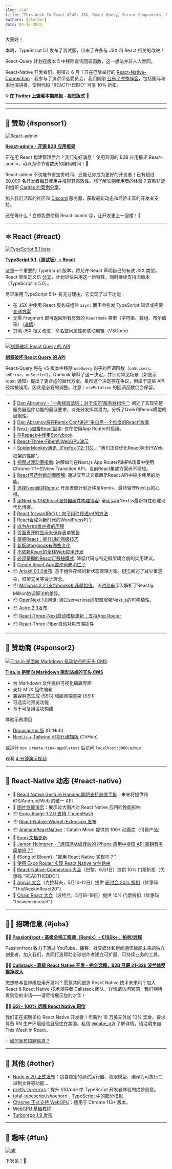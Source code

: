 ```yaml
---
slug: /142
title: "This Week In React #142: JSX, React-Query, Server Components, Next.js, Million, OpenNext, Ariakit, Expo-Image, React-Three-Fiber, TS 5.1, Node.js 20, WebGPU..."
authors: [slorber]
date: 04-18-2023
---
```


大家好！

本周，TypeScript 5.1 发布了测试版，带来了许多与 JSX 和 React 相关的改进！

React-Query 计划在版本 5 中移除查询回调函数，这一想法并非人人赞同。

React-Native 开发者们，别错过 6 月 1 日在巴黎举行的 [React-Native-Connection](https://reactnativeconnection.io/)！我参与了演讲评选委员会，我们刚刚 [公布了完整阵容](https://twitter.com/sebastienlorber/status/1648269027318411264)，包括国际和本地演讲者。使用代码 "REACTHEBDO" 可享 10% 折扣。

<!-- truncate -->

**💡 [在 Twitter 上查看本期简报](https://slo.im/thread) - 视觉版式 🎨**

---


<Support />

---

## 💸 赞助 {#sponsor1}

[![React-admin](/emails/issues/141/react_admin.png)](https://marmelab.com/react-admin/?utm_source=newsletter&utm_term=this-week-in-react)

**[React-admin - 开源 B2B 应用框架](https://marmelab.com/react-admin/?utm_source=newsletter&utm_term=this-week-in-react)**

正在用 React 构建管理后台？我们有好消息！使用开源的 B2B 应用框架 React-admin，可以为你节省数天的编码时间！🤩

React-admin 不仅能节省宝贵时间，还能让你成为更好的开发者！已有超过 20,000 名开发者每日使用并推崇其高效性。想了解长期使用者的体验？查看非营利组织 [Caritas 的案例分享](https://marmelab.com/blog/2022/07/07/react-admin-caritas.html)。

加入我们活跃的社区和 [Discord](https://discord.com/invite/jR3D6SdQ) 服务器，获取最新动态和经验丰富的开发者支持。

还在等什么？立即免费使用 React-admin 😉，让开发更上一层楼！🚀

---

## ⚛️ React {#react}

[![TypeScript 5.1 beta](/emails/issues/142/ts5.1.jpg)](https://devblogs.microsoft.com/typescript/announcing-typescript-5-1-beta/)

**[TypeScript 5.1（测试版）+ React](https://devblogs.microsoft.com/typescript/announcing-typescript-5-1-beta/)**

这是一个重要的 TypeScript 版本，将允许 React 声明自己的有效 JSX 类型。React 类型定义已 [分叉](https://github.com/DefinitelyTyped/DefinitelyTyped/pull/65126)，计划尽快采用这一新特性，同时继续支持旧版本（TypeScript ≤ 5.0）。

尽早采用 TypeScript 5.1+ 有充分理由，它实现了以下功能：

- 在 JSX 中使用 React 服务端组件 `async` 而不会引发 TypeScript 错误或需要 [变通方案](https://gist.github.com/cramforce/b5e3f0b103f841d2e5e429b1d5ac4ded)
- 无需 Fragment 即可返回所有有效的 `ReactNode` 类型（字符串、数组、布尔值等）（[详情](https://twitter.com/sebastienlorber/status/1648619398259769344)）
- 其他 JSX 相关改进：命名空间属性和联动编辑（VSCode）

---

[![刻意破坏 React Query 的 API](/emails/issues/142/rq.jpg)](https://tkdodo.eu/blog/breaking-react-querys-api-on-purpose)

**[刻意破坏 React Query 的 API](https://tkdodo.eu/blog/breaking-react-querys-api-on-purpose)**

React-Query 将在 v5 版本中移除 `useQuery` 钩子的回调函数（`onSuccess`、`onError`、`onSettled`）。Dominik 解释了这一决定，并针对常见场景（如显示 toast 通知）提出了更合适的替代方案。虽然这个决定存在争议，但由于这些 API 经常被误用，因此是必要的调整。注意：`useMutation` 的回调函数仍会保留。

---

- 🧵 [Dan Abramov - "一条经验法则：对于任何'服务器组件'"](https://twitter.com/dan_abramov/status/1647203329854799872): 阐述了实现完整服务器组件功能的最低要求，以充分发挥其潜力。分析了Qwik和Remix模型的局限性。
- 👀 [Dan Abramov将在Remix Conf讲述"来自另一个维度的React"故事](https://twitter.com/remix_run/status/1646177445454950400)
- 👀 [Next.js自带React副本](https://twitter.com/devongovett/status/1647728887927906304): 仅在使用App Router时启用。
- 👀 [在Rspack中使用Storybook](https://twitter.com/rspack_dev/status/1646164228598792196)
- 👀 [React-Three-Fiber的WebGPU演示](https://twitter.com/CantBeFaraz/status/1647811509014216710)
- ⚡ [SpiderMonkey通讯（Firefox 112-113）](https://spidermonkey.dev/blog/2023/04/14/newsletter-firefox-112-113.html): "我们正在优化React等流行Web框架的性能"。
- 📜 [视图过渡动画指南](https://www.patterns.dev/posts/view-transitions): 讲解如何在Next.js App Router和MPA场景中使用Chrome 111+的View Transition API。当前React集成方案尚不理想。
- 📜 [React可选参数动画图解](https://julesblom.com/writing/react-optional-parameters): 通过交互式文章展示React API中较少使用的功能。
- 📜 [选择Next而非Remix](https://bradgarropy.com/blog/next-over-remix): 开发者原计划迁移至Remix，最终留守Next.js的心得。
- 📜 [用Next.js 13和React服务器组件构建博客](https://maxleiter.com/blog/build-a-blog-with-nextjs-13): 全面运用Next.js最新特性创建现代化博客。
- 📜 [React forwardRef()：向子组件传递ref的方法](https://dmitripavlutin.com/react-forwardref/)
- 📜 [React会成为新时代的WordPress吗？](https://www.seancdavis.com/posts/is-react-the-new-wordpress/)
- 📜 [成为Astro维护者的历程](https://www.elian.codes/blog/23-04-12-becoming-an-astro-maintainer/)
- 📜 [页面离开时显示未保存表单警告](https://claritydev.net/blog/display-warning-for-unsaved-form-data-on-page-exit)
- 📜 [掌握React：提升UI的高级技巧](https://blog.bitsrc.io/mastering-react-techniques-to-take-your-ui-to-the-next-level-a5002173904f)
- 📜 [新版Storybook有哪些变化](https://www.mariasimo.codes/storybook-7-new-release)
- 📜 [不依赖React的全栈Web应用开发](https://remotesynthesis.com/blog/full-stack-without-react/)
- 🎥 [必须掌握的React可移植模式](https://www.youtube.com/watch?v=yi8UCnXPu8U): 降低代码与特定框架耦合度的实用建议。
- 🎥 [Create React App或许尚未消亡？](https://www.youtube.com/watch?v=A2kWoKnpy1U)
- 📦 [Ariakit 0.1.0发布](https://github.com/ariakit/ariakit/releases/tag/%40ariakit%2Freact%400.1.0): 基于组件存储的新状态管理方案。[RFC](https://github.com/ariakit/ariakit/issues/1875)阐述了减少重渲染、框架无关等设计理念。
- 📦 [Million.js 2.2.1支持hooks和非原始值](https://twitter.com/aidenybai/status/1646238355427041285)。该[讨论串](https://twitter.com/aidenybai/status/1647005716350406656)深入解析了React与Million协调算法的差异。
- 📦 [OpenNext 1.0问世](https://github.com/serverless-stack/open-next/releases/tag/v1.0.0): 通过serverless适配器增强Next.js的可移植性。
- 📦 [Astro 2.3发布](https://twitter.com/astrodotbuild/status/1646593124997779465)
- 📦 [React-Three-Next启动模板更新：支持App Router](https://twitter.com/onirenaud/status/1646139899291254786)
- 📦 [React-Three-Fiber自动对焦景深插件](https://github.com/ektogamat/AutoFocusDOF)

<SubscribeFormEmbed />

---

## 💸 赞助商 {#sponsor2}

[![Tina.io 是面向 Markdown 驱动站点的无头 CMS](/emails/issues/140/tinacms.jpg)](https://tina.io/?utm_source=newsletter&utm_term=this-week-in-react)

**[Tina.io 是面向 Markdown 驱动站点的无头 CMS](https://tina.io/?utm_source=newsletter&utm_term=this-week-in-react)**

- 为 Markdown 文件提供可视化编辑界面
- 支持 MDX 组件编辑
- 兼容静态生成 (SSG) 和服务端渲染 (SSR)
- 可选实时预览功能
- 基于可复用区块构建

体验示例项目

- [Docusaurus 版](https://github.com/tinacms/tinasaurus) (GitHub)
- [Next.js + Tailwind 可视化编辑版](https://github.com/tinacms/tina-cloud-starter) (GitHub)

或运行 `npx create-tina-app@latest` 后访问 `localhost:3000/admin`

观看 [4 分钟演示视频](https://www.youtube.com/watch?v=zRkeKSZjlyw)

---

## 📱 React-Native 动态 {#react-native}

- 👀 [React Native Gesture Handler 即将支持悬停手势](https://twitter.com/breskin67/status/1646511002933153794)：未来将提供跨 iOS/Android/Web 的统一 API
- 👀 [图片性能演示](https://twitter.com/nightstomp/status/1647231665222176769)：展示过大图片对 React Native 应用的性能影响
- 📦 [Expo-Image 1.2.0 支持 ThumbHash](https://twitter.com/tsapeta/status/1646875246362861569)
- 📦 [React-Native-Widget-Extension 发布](https://twitter.com/bndkt/status/1648431242025766912)
- 📦 [AnimateReactNative](https://www.animatereactnative.com/)：Catalin Miron 提供的 100+ 动画库（付费产品）
- 🧵 [Expo 文档更新](https://twitter.com/amanhimself/status/1646959895995105281)
- 🧵 [Jamon Holmgren - "想知道从编译后的 iPhone 应用中提取 API 密钥有多简单吗？"](https://twitter.com/jamonholmgren/status/1647305506053320704)
- 🎥 [《Song of Bloom》- "能用 React Native 实现吗？"](https://www.youtube.com/watch?v=PfCQEA72ljU)
- 🎥 [使用 Expo Router 实现 React Native 文件路由](https://www.youtube.com/watch?v=RglRiycD0oQ)
- 👥 [React-Native-Connection 大会](https://reactnativeconnection.io/)（巴黎，6月1日）提供 10% 门票折扣（优惠码 "REACTHEBDO"）
- 👥 [App.js 大会](https://appjs.co/)（克拉科夫，5月10-12日）提供 [研讨会 20% 折扣](https://ti.to/appjs/2023/discount/ThisWeekinReact20)（优惠码 "ThisWeekinReact20"）
- 👥 [Chain React 大会](https://chainreactconf.com/)（波特兰，5月18-19日）提供 10% 门票折扣（优惠码 "thisweekinreact"）

---

## 🧑‍💻 招聘信息 {#jobs}

🧑‍💼 [**Passionfroot - 高级全栈工程师（Remix）- €160k+，柏林/远程**](https://passionfroot.recruitee.com/o/senior-fullstack-engineer)

Passionfroot 致力于通过 YouTube、播客、社交媒体和新闻通讯赋能未来的独立创业者。加入我们，共同打造帮助全球创作者建立可扩展、可持续业务的工具。

🧑‍💼 [**Callstack - 高级 React Native 开发 - 完全远程，B2B 月薪 21-32k 波兰兹罗提净收入**](https://www.callstack.com/senior-react-native-developer)

您想参与世界级应用开发吗？愿意共同塑造 React Native 技术未来吗？加入 React & React Native 技术领导者 Callstack 团队。详情请访问官网，我们期待看到您的申请——请尽情展示您的才华！

🧑‍💼 [**G2i - 100% 远程 React Native 职位**](https://twitter.com/gabe_g2i/status/1563204813881425926?s=20&t=ArRLC77BpRwXXCdx8fnUqw)

我们正在招聘多位 React Native 开发者！年薪约 16 万美元外加 10% 奖金。要求具备 RN 生产环境经验且居住在美国。私信 [@gabe_g2i](https://twitter.com/gabe_g2i) 了解详情，请注明来自 This Week in React。

💡 [如何发布招聘信息？](https://thisweekinreact.com/sponsor)

---

## 🔀 其他 {#other}

- [Node.js 20 正式发布](https://openjsf.org/blog/2023/04/18/node-js-20-now-available/)：包含稳定的测试运行器、权限模型、编译为可执行二进制文件等功能...
- [pretty-ts-errors](https://github.com/yoavbls/pretty-ts-errors)：提升 VSCode 中 TypeScript 开发者体验的绝妙创意。
- [total-typescript/shoehorn - TypeScript 中的部分模拟](https://github.com/total-typescript/shoehorn)
- [Chrome 正式支持 WebGPU](https://developer.chrome.com/blog/webgpu-release/)：适用于 Chrome 113+ 版本。
- [WebGPU 基础教程](https://webgpufundamentals.org/)
- [Turborepo 1.9 发布](https://twitter.com/turborepo/status/1646238976196444162)

---

## 🤭 趣味 {#fun}

[![alt](/emails/issues/142/meme.jpg)](https://twitter.com/thekitze/status/1646511070801203202)

下次见！👋